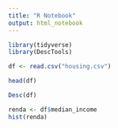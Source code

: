---
title: "R Notebook"
output: html_notebook
---

```{r}
library(tidyverse)
library(DescTools)
```

```{r}
df <- read.csv("housing.csv")
```

```{r}
head(df)
```

```{r}
Desc(df)
```

```{r}
renda <- df$median_income
hist(renda)
```
